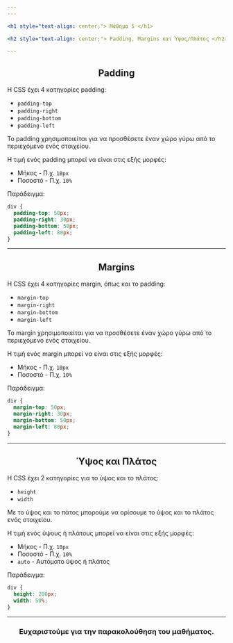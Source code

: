 ```yaml
---
---

<h1 style="text-align: center;"> Μάθημα 5 </h1>

<h2 style="text-align: center;"> Padding, Margins και Ύψος/Πλάτος </h2>

---
```


<h2 style="text-align: center;"> Padding </h2>

Η CSS έχει 4 κατηγορίες padding:

* ```padding-top```
* ```padding-right```
* ```padding-bottom```
* ```padding-left```

Το padding χρησιμοποιείται για να προσθέσετε έναν χώρο γύρω από το περιεχόμενο ενός στοιχείου. 

Η τιμή ενός padding μπορεί να είναι στις εξής μορφές:

* Μήκος - Π.χ. ```10px```
* Ποσοστό - Π.χ. ```10%```

Παράδειγμα:

```css
div {
  padding-top: 50px;
  padding-right: 30px;
  padding-bottom: 50px;
  padding-left: 80px;
}
```

---

<h2 style="text-align: center;"> Margins </h2>

Η CSS έχει 4 κατηγορίες margin, όπως και το padding:

* ```margin-top```
* ```margin-right```
* ```margin-bottom```
* ```margin-left```

Το margin χρησιμοποιείται για να προσθέσετε έναν χώρο γύρω από το περιεχόμενο ενός στοιχείου.

Η τιμή ενός margin μπορεί να είναι στις εξής μορφές:

* Μήκος - Π.χ. ```10px```
* Ποσοστό - Π.χ. ```10%```

Παράδειγμα:

```css
div {
  margin-top: 50px;
  margin-right: 30px;
  margin-bottom: 50px;
  margin-left: 80px;
}
```

---

<h2 style="text-align: center;"> Ύψος και Πλάτος </h2>

Η CSS έχει 2 κατηγορίες για το ύψος και το πλάτος:

* ```height```
* ```width```

Με το ύψος και το πάτος μπορούμε να ορίσουμε το ύψος και το πλάτος ενός στοιχείου.

Η τιμή ενός ύψους ή πλάτους μπορεί να είναι στις εξής μορφές:

* Μήκος - Π.χ. ```10px```
* Ποσοστό - Π.χ. ```10%```
* ```auto``` - Αυτόματο ύψος ή πλάτος

Παράδειγμα:

```css
div {
  height: 200px;
  width: 50%;
}
```

---

<h3 style="text-align: center;"> Ευχαριστούμε για την παρακολούθηση του μαθήματος. </h3>